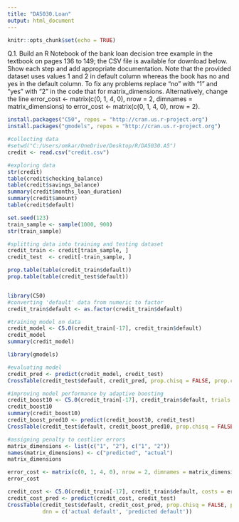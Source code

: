 ---
title: "DA5030.Loan"
output: html_document
---

```{r setup, include=FALSE}
knitr::opts_chunk$set(echo = TRUE)
```

Q.1. Build an R Notebook of the bank loan decision tree example in the textbook on pages 136 to 149; the CSV file is available for download below. Show each step and add appropriate documentation. Note that the provided dataset uses values 1 and 2 in default column whereas the book has no and yes in the default column. To fix any problems replace "no" with "1" and "yes" with "2" in the code that for matrix_dimensions. Alternatively, change the line
error_cost <- matrix(c(0, 1, 4, 0), nrow = 2, dimnames = matrix_dimensions) to error_cost <- matrix(c(0, 1, 4, 0), nrow = 2). 

```{r}
install.packages("C50", repos = "http://cran.us.r-project.org")
install.packages("gmodels", repos = "http://cran.us.r-project.org")
```

```{r}
#collecting data
#setwd("C:/Users/omkar/OneDrive/Desktop/R/DA5030.A5")
credit <- read.csv("credit.csv")

#exploring data
str(credit)
table(credit$checking_balance)
table(credit$savings_balance)
summary(credit$months_loan_duration)
summary(credit$amount)
table(credit$default)

set.seed(123)
train_sample <- sample(1000, 900)
str(train_sample)

#splitting data into training and testing dataset
credit_train <- credit[train_sample, ]
credit_test  <- credit[-train_sample, ]

prop.table(table(credit_train$default))
prop.table(table(credit_test$default))


library(C50)
#converting 'default' data from numeric to factor
credit_train$default <- as.factor(credit_train$default)

#training model on data
credit_model <- C5.0(credit_train[-17], credit_train$default)
credit_model
summary(credit_model)

library(gmodels)

#evaluating model
credit_pred <- predict(credit_model, credit_test)
CrossTable(credit_test$default, credit_pred, prop.chisq = FALSE, prop.c = FALSE, prop.r = FALSE,dnn = c('actual default', 'predicted default')) 

#improving model performance by adaptive boosting
credit_boost10 <- C5.0(credit_train[-17], credit_train$default, trials = 10)
credit_boost10
summary(credit_boost10)
credit_boost_pred10 <- predict(credit_boost10, credit_test) 
CrossTable(credit_test$default, credit_boost_pred10, prop.chisq = FALSE, prop.c = FALSE, prop.r = FALSE, dnn = c('actual default', 'predicted default')) 

```

```{r}

#assigning penalty to costlier errors
matrix_dimensions <- list(c("1", "2"), c("1", "2"))
names(matrix_dimensions) <- c("predicted", "actual")
matrix_dimensions

error_cost <- matrix(c(0, 1, 4, 0), nrow = 2, dimnames = matrix_dimensions)
error_cost

credit_cost <- C5.0(credit_train[-17], credit_train$default, costs = error_cost)
credit_cost_pred <- predict(credit_cost, credit_test)
CrossTable(credit_test$default, credit_cost_pred, prop.chisq = FALSE, prop.c = FALSE, prop.r = FALSE, 
           dnn = c('actual default', 'predicted default'))
```